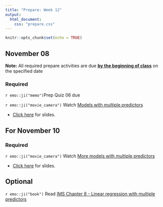 ```yaml
---
title: "Prepare: Week 12"
output: 
  html_document:
    css: "prepare.css"
---
```


```r
knitr::opts_chunk$set(echo = TRUE)
```

## November 08

**Note:** All required prepare activities are due **<u>by the beginning of class</u>** on the specified date

### Required

`r emo::ji("memo") `Prep Quiz 06 due

`r emo::ji("movie_camera")` Watch [Models with multiple predictors](https://youtu.be/mjkNabD4oi4)

- [Click here](https://rstudio-education.github.io/datascience-box/course-materials/slides/u4-d04-model-multiple-predictors/u4-d04-model-multiple-predictors.html#1) for slides.

## For November 10

### Required

`r emo::ji("movie_camera")` Watch [More models with multiple predictors](https://youtu.be/nJAYRnLPb10)

- [Click here](https://rstudio-education.github.io/datascience-box/course-materials/slides/u4-d05-more-model-multiple-predictors/u4-d05-more-model-multiple-predictors.html#1) for slides.


## Optional 

`r emo::ji("book")` Read [IMS Chapter 8 - Linear regression with multiple predictors](https://openintro-ims.netlify.app/model-mlr.html)


